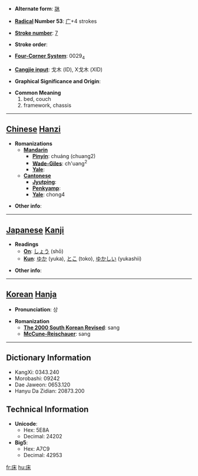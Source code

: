 * '''Alternate form''': [[牀]]

* '''[[Wiktionary:Chinese radical index| Radical]] Number 53''': [[Wiktionary:Chinese radical index 广|广]]+4 strokes

* '''[[Wiktionary:Chinese total strokes index|Stroke number]]''': [[Wiktionary:Chinese total strokes index 7|7]]

* '''Stroke order''': 

* '''[[Wiktionary:Chinese four corner index|Four-Corner System]]''': 0029<sub>4</sub>

* '''[[Wiktionary:Chinese Cangjie index|Cangjie input]]''': 戈木 (ID), X戈木 (XID)

* '''Graphical Significance and Origin''': 

* '''Common Meaning'''
*#bed, couch
*# framework, chassis


----

== [[Chinese]] [[Hanzi]] ==

* '''Romanizations'''
** '''[[Mandarin]]'''
*** '''[[Pinyin]]''': chuáng (chuang2)
*** '''[[Wade-Giles]]''': ch'uang<sup>2</sup>
*** '''[[Yale]]''': 
** '''[[Cantonese]]'''
*** '''[[Jyutping]]''':
*** '''[[Penkyamp]]''': 
*** '''[[Yale]]''': chong4

* '''Other info''': 

----

== [[Japanese]] [[Kanji]] ==

* '''Readings'''
** '''[[On]]''': [[しょう]] (shō)
** '''[[Kun]]''': [[ゆか]] (yuka), [[とこ]] (toko), [[ゆかしい]] (yukashii)

* '''Other info''':  

----

== [[Korean]] [[Hanja]] ==

* '''Pronunciation''': 상

* '''Romanization'''
** '''[[The 2000 South Korean Revised Romanization|The 2000 South Korean Revised]]''': sang
** '''[[McCune-Reischauer]]''': sang

----

== Dictionary Information ==

* KangXi: 0343.240
* Morobashi: 09242
* Dae Jaweon: 0653.120
* Hanyu Da Zidian: 20873.200

== Technical Information ==

* '''Unicode''':
** Hex: 5E8A
** Decimal: 24202
* '''Big5''':
** Hex: A7C9
** Decimal: 42953

[[fr:床]]
[[hu:床]]